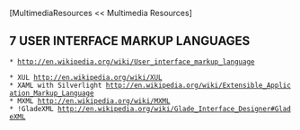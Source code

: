 [MultimediaResources << Multimedia Resources]

==7 USER INTERFACE MARKUP LANGUAGES==
 * [[http://en.wikipedia.org/wiki/User_interface_markup_language]]

 * XUL [[http://en.wikipedia.org/wiki/XUL]]
 * XAML with Silverlight [[http://en.wikipedia.org/wiki/Extensible_Application_Markup_Language]]
 * MXML [[http://en.wikipedia.org/wiki/MXML]]
 * !GladeXML [[http://en.wikipedia.org/wiki/Glade_Interface_Designer#GladeXML]]